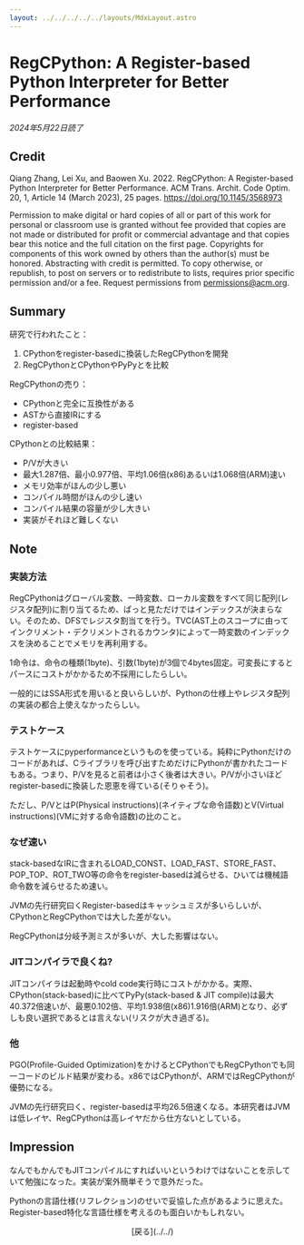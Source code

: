 ```yaml
---
layout: ../../../../../layouts/MdxLayout.astro
---
```


# RegCPython: A Register-based Python Interpreter for Better Performance

_2024年5月22日読了_



## Credit

Qiang Zhang, Lei Xu, and Baowen Xu. 2022. RegCPython: A Register-based Python Interpreter for Better Performance. ACM Trans. Archit. Code Optim. 20, 1, Article 14 (March 2023), 25 pages. https://doi.org/10.1145/3568973

Permission to make digital or hard copies of all or part of this work for personal or classroom use is granted without fee provided that copies are not made or distributed for profit or commercial advantage and that copies bear this notice and the full citation on the first page. Copyrights for components of this work owned by others than the author(s) must be honored. Abstracting with credit is permitted. To copy otherwise, or republish, to post on servers or to redistribute to lists, requires prior specific permission and/or a fee. Request permissions from permissions@acm.org.


## Summary

研究で行われたこと：

1. CPythonをregister-basedに換装したRegCPythonを開発
2. RegCPythonとCPythonやPyPyとを比較

RegCPythonの売り：

- CPythonと完全に互換性がある
- ASTから直接IRにする
- register-based

CPythonとの比較結果：

- P/Vが大きい
- 最大1.287倍、最小0.977倍、平均1.06倍(x86)あるいは1.068倍(ARM)速い
- メモリ効率がほんの少し悪い
- コンパイル時間がほんの少し速い
- コンパイル結果の容量が少し大きい
- 実装がそれほど難しくない


## Note

### 実装方法

RegCPythonはグローバル変数、一時変数、ローカル変数をすべて同じ配列(レジスタ配列)に割り当てるため、ぱっと見ただけではインデックスが決まらない。そのため、DFSでレジスタ割当てを行う。TVC(AST上のスコープに由ってインクリメント・デクリメントされるカウンタ)によって一時変数のインデックスを決めることでメモリを再利用する。

1命令は、命令の種類(1byte)、引数(1byte)が3個で4bytes固定。可変長にするとパースにコストがかかるため不採用にしたらしい。

一般的にはSSA形式を用いると良いらしいが、Pythonの仕様上やレジスタ配列の実装の都合上使えなかったらしい。

### テストケース

テストケースにpyperformanceというものを使っている。純粋にPythonだけのコードがあれば、Cライブラリを呼び出すためだけにPythonが書かれたコードもある。つまり、P/Vを見ると前者は小さく後者は大きい。P/Vが小さいほどregister-basedに換装した恩恵を得ている(そりゃそう)。

ただし、P/VとはP(Physical instructions)(ネイティブな命令語数)とV(Virtual instructions)(VMに対する命令語数)の比のこと。

### なぜ速い

stack-basedなIRに含まれるLOAD_CONST、LOAD_FAST、STORE_FAST、POP_TOP、ROT_TWO等の命令をregister-basedは減らせる、ひいては機械語命令数を減らせるため速い。

JVMの先行研究曰くRegister-basedはキャッシュミスが多いらしいが、CPythonとRegCPythonでは大した差がない。

RegCPythonは分岐予測ミスが多いが、大した影響はない。

### JITコンパイラで良くね?

JITコンパイラは起動時やcold code実行時にコストがかかる。実際、CPython(stack-based)に比べてPyPy(stack-based & JIT compile)は最大40.372倍速いが、最悪0.102倍、平均1.938倍(x86)1.916倍(ARM)となり、必ずしも良い選択であるとは言えない(リスクが大き過ぎる)。

### 他

PGO(Profile-Guided Optimization)をかけるとCPythonでもRegCPythonでも同一コードのビルド結果が変わる。x86ではCPythonが、ARMではRegCPythonが優勢になる。

JVMの先行研究曰く、register-basedは平均26.5倍速くなる。本研究者はJVMは低レイヤ、RegCPythonは高レイヤだから仕方ないとしている。


## Impression

なんでもかんでもJITコンパイルにすればいいというわけではないことを示していて勉強になった。実装が案外簡単そうで意外だった。

Pythonの言語仕様(リフレクション)のせいで妥協した点があるように思えた。Register-based特化な言語仕様を考えるのも面白いかもしれない。



<div style="text-align: center">
    [戻る](../../)
</div>
